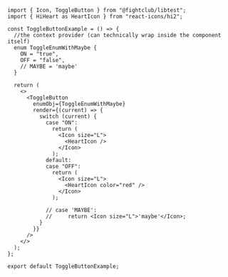 ```tsx
import { Icon, ToggleButton } from "@fightclub/libtest";
import { HiHeart as HeartIcon } from "react-icons/hi2";

const ToggleButtonExample = () => {
  //the context provider (can technically wrap inside the component itself)
  enum ToggleEnumWithMaybe {
    ON = "true",
    OFF = "false",
    // MAYBE = 'maybe'
  }

  return (
    <>
      <ToggleButton
        enumObj={ToggleEnumWithMaybe}
        render={(current) => {
          switch (current) {
            case "ON":
              return (
                <Icon size="L">
                  <HeartIcon />
                </Icon>
              );
            default:
            case "OFF":
              return (
                <Icon size="L">
                  <HeartIcon color="red" />
                </Icon>
              );

            // case 'MAYBE':
            //     return <Icon size="L">'maybe'</Icon>;
          }
        }}
      />
    </>
  );
};

export default ToggleButtonExample;
```

